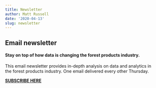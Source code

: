 ```yaml
---
title: Newsletter
author: Matt Russell
date: '2020-04-13'
slug: newsletter
---
```

## Email newsletter  
  
#### Stay on top of how data is changing the forest products industry.
This email newsletter provides in-depth analysis on data and analytics in the forest products industry. One email delivered every other Thursday. 

**[**SUBSCRIBE HERE**](https://mailchi.mp/d96897dc0f46/arbor-analytics)**